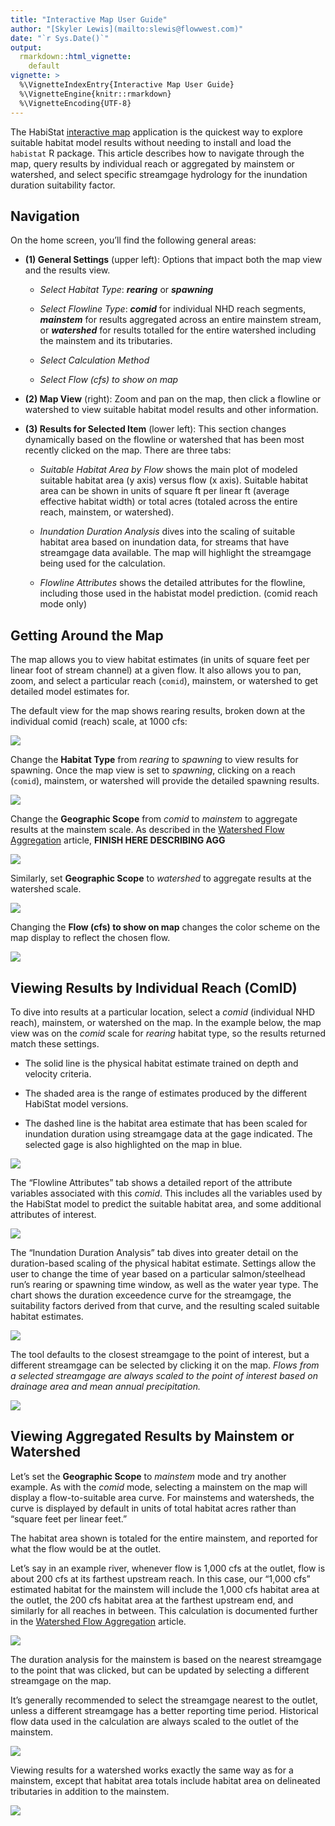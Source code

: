 ```yaml
---
title: "Interactive Map User Guide"
author: "[Skyler Lewis](mailto:slewis@flowwest.com)"
date: "`r Sys.Date()`"
output: 
  rmarkdown::html_vignette:
    default
vignette: >
  %\VignetteIndexEntry{Interactive Map User Guide}
  %\VignetteEngine{knitr::rmarkdown}
  %\VignetteEncoding{UTF-8}
---
```


<span class="key_takeaways">
The HabiStat [interactive map](https://flowwest.shinyapps.io/habistat) application is the quickest way to explore suitable habitat model results without needing to install and load the `habistat` R package. This article describes how to navigate through the map, query results by individual reach or aggregated by mainstem or watershed, and select specific streamgage hydrology for the inundation duration suitability factor. 
</span>

## Navigation

On the home screen, you'll find the following general areas:

-   **(1) General Settings** (upper left): Options that impact both the map view and the results view.

    -   *Select Habitat Type*: ***rearing*** or ***spawning***

    -   *Select Flowline Type*: ***comid*** for individual NHD reach segments, ***mainstem*** for results aggregated across an entire mainstem stream, or ***watershed*** for results totalled for the entire watershed including the mainstem and its tributaries.

    -   *Select Calculation Method*

    -   *Select Flow (cfs) to show on map*

-   **(2) Map View** (right): Zoom and pan on the map, then click a flowline or watershed to view suitable habitat model results and other information.

-   **(3) Results for Selected Item** (lower left): This section changes dynamically based on the flowline or watershed that has been most recently clicked on the map. There are three tabs:

    -   *Suitable Habitat Area by Flow* shows the main plot of modeled suitable habitat area (y axis) versus flow (x axis). Suitable habitat area can be shown in units of square ft per linear ft (average effective habitat width) or total acres (totaled across the entire reach, mainstem, or watershed).

    -   *Inundation Duration Analysis* dives into the scaling of suitable habitat area based on inundation data, for streams that have streamgage data available. The map will highlight the streamgage being used for the calculation.

    -   *Flowline Attributes* shows the detailed attributes for the flowline, including those used in the habistat model prediction. (comid reach mode only)

## Getting Around the Map

The map allows you to view habitat estimates (in units of square feet per linear foot of stream channel) at a given flow. It also allows you to pan, zoom, and select a particular reach (`comid`), mainstem, or watershed to get detailed model estimates for.

The default view for the map shows rearing results, broken down at the individual comid (reach) scale, at 1000 cfs:

![](figures/screenshot_home_zoomed.png)

Change the **Habitat Type** from *rearing* to *spawning* to view results for spawning. Once the map view is set to *spawning*, clicking on a reach (`comid`), mainstem, or watershed will provide the detailed spawning results.

![](figures/screenshot_home_spawning_zoomed.png)

Change the **Geographic Scope** from *comid* to *mainstem* to aggregate results at the mainstem scale. As described in the [Watershed Flow Aggregation](../watershed_aggregation.html) article, **FINISH HERE DESCRIBING AGG**

![](figures/screenshot_home_mainstem_zoomed.png)

Similarly, set **Geographic Scope** to *watershed* to aggregate results at the watershed scale.

![](figures/screenshot_home_watershed_zoomed.png)

Changing the **Flow (cfs) to show on map** changes the color scheme on the map display to reflect the chosen flow.

![](figures/screenshot_home_alt_flow_zoomed.png)

## Viewing Results by Individual Reach (ComID)

To dive into results at a particular location, select a *comid* (individual NHD reach), mainstem, or watershed on the map. In the example below, the map view was on the *comid* scale for *rearing* habitat type, so the results returned match these settings.

-   The solid line is the physical habitat estimate trained on depth and velocity criteria.

-   The shaded area is the range of estimates produced by the different HabiStat model versions.

-   The dashed line is the habitat area estimate that has been scaled for inundation duration using streamgage data at the gage indicated. The selected gage is also highlighted on the map in blue.

![](figures/screenshot_select_comid.png)

The "Flowline Attributes" tab shows a detailed report of the attribute variables associated with this *comid*. This includes all the variables used by the HabiStat model to predict the suitable habitat area, and some additional attributes of interest.

![](figures/screenshot_select_comid_flowline_attr.png)

The "Inundation Duration Analysis" tab dives into greater detail on the duration-based scaling of the physical habitat estimate. Settings allow the user to change the time of year based on a particular salmon/steelhead run's rearing or spawning time window, as well as the water year type. The chart shows the duration exceedence curve for the streamgage, the suitability factors derived from that curve, and the resulting scaled suitable habitat estimates.

![](figures/screenshot_duration_comid.png)

The tool defaults to the closest streamgage to the point of interest, but a different streamgage can be selected by clicking it on the map. *Flows from a selected streamgage are always scaled to the point of interest based on drainage area and mean annual precipitation.*

![](figures/screenshot_duration_comid_alt_streamgage.png)

## Viewing Aggregated Results by Mainstem or Watershed

Let's set the **Geographic Scope** to *mainstem* mode and try another example. As with the *comid* mode, selecting a mainstem on the map will display a flow-to-suitable area curve. For mainstems and watersheds, the curve is displayed by default in units of total habitat acres rather than "square feet per linear feet."

The habitat area shown is totaled for the entire mainstem, and reported for what the flow would be at the outlet.

Let's say in an example river, whenever flow is 1,000 cfs at the outlet, flow is about 200 cfs at its farthest upstream reach. In this case, our "1,000 cfs" estimated habitat for the mainstem will include the 1,000 cfs habitat area at the outlet, the 200 cfs habitat area at the farthest upstream end, and similarly for all reaches in between. This calculation is documented further in the [Watershed Flow Aggregation](../watershed_aggregation.html) article.

![](figures/screenshot_select_mainstem.png)

The duration analysis for the mainstem is based on the nearest streamgage to the point that was clicked, but can be updated by selecting a different streamgage on the map.

It's generally recommended to select the streamgage nearest to the outlet, unless a different streamgage has a better reporting time period. Historical flow data used in the calculation are always scaled to the outlet of the mainstem.

![](figures/screenshot_duration_mainstem.png)

Viewing results for a watershed works exactly the same way as for a mainstem, except that habitat area totals include habitat area on delineated tributaries in addition to the mainstem.

![](figures/screenshot_select_watershed.png)

